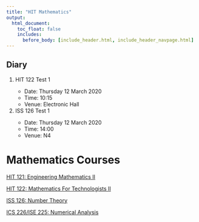 ```yaml
---
title: "HIT Mathematics"
output:
  html_document:
    toc_float: false
    includes:
      before_body: [include_header.html, include_header_navpage.html]
---
```















<style>
div.blue { background-color:#e6f0ff; border-radius: 5px; padding: 20px;}
</style>
<div class = "blue">
# **Diary**

<ol>
  <li>HIT 122 Test 1</li>
  <ul>
     <li> Date: Thursday 12 March 2020</li>
     <li> Time: 10:15</li>
     <li> Venue: Electronic Hall</li>
  </ul>
  <li>ISS 126 Test 1</li>
 <ul>
     <li> Date: Thursday 12 March 2020</li>
     <li> Time: 14:00</li>
     <li> Venue: N4</li>
  </ul>
</ol>
</div>


# **Mathematics Courses**


<div>
  
  <a href="hit121.html">HIT 121: Engineering Mathematics  II</a>
  
  <a href="hit122.html">HIT 122: Mathematics For Technologists II</a>
  
  <a href="iss126.html">ISS 126: Number Theory</a>
  
  <a href="ics225.html">ICS 226/ISE 225: Numerical Analysis</a>
  
  
</div>
  

  